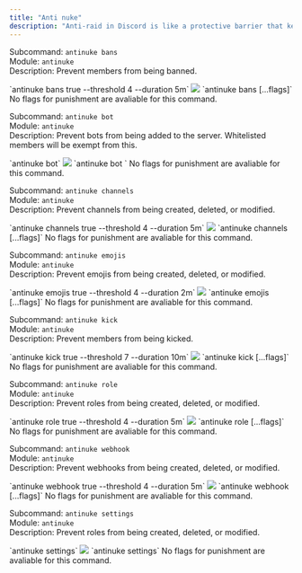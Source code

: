 ```yaml
---
title: "Anti nuke"
description: "Anti-raid in Discord is like a protective barrier that keeps your server safe from trolls and spammers trying to crash your online party."
---
```



Subcommand: `antinuke bans` <br /> Module: `antinuke` <br /> Description: Prevent members from being banned.

<div id="bans"/>
<Tabs>
  <Tab title="Example">
  `antinuke bans true --threshold 4 --duration 5m`
  <Frame caption="Enabling antinuke bans and setting flags">
  <img src="/images/security/antinuke/an_ban.gif" />
  </Frame>
  </Tab>
  <Tab title="Syntax">`antinuke bans <status> [...flags]`</Tab>
  <Tab title="Punishment Types">
    No flags for punishment are avaliable for this command.
  </Tab>
</Tabs>

<br />

Subcommand: `antinuke bot` <br /> Module: `antinuke` <br /> Description: Prevent bots from being added to the server. Whitelisted members will be exempt from this.

<div id="bot"/>
<Tabs>
  <Tab title="Example">
  `antinuke bot`
  <Frame caption="Enabling antinuke bot">
  <img src="/images/security/antinuke/an_bot.gif" />
  </Frame>
  </Tab>
  <Tab title="Syntax">`antinuke bot <status>`</Tab>
  <Tab title="Punishment Types">
    No flags for punishment are avaliable for this command.
  </Tab>
</Tabs>

<br />

Subcommand: `antinuke channels` <br /> Module: `antinuke` <br /> Description: Prevent channels from being created, deleted, or modified.

<div id="channels"/>
<Tabs>
  <Tab title="Example">
  `antinuke channels true --threshold 4 --duration 5m`
  <Frame caption="Enabling antinuke channels and setting flags">
  <img src="/images/security/antinuke/an_channel.gif" />
  </Frame>
  </Tab>
  <Tab title="Syntax">`antinuke channels <status> [...flags]`</Tab>
  <Tab title="Punishment Types">
    No flags for punishment are avaliable for this command.
  </Tab>
</Tabs>

<br />

Subcommand: `antinuke emojis` <br /> Module: `antinuke` <br /> Description: Prevent emojis from being created, deleted, or modified.

<div id="emojis"/>
<Tabs>
  <Tab title="Example">
  `antinuke emojis true --threshold 4 --duration 2m`
  <Frame caption="Enabling antinuke emojis and setting flags">
  <img src="/images/security/antinuke/an_emoji.gif" />
  </Frame>
  </Tab>
  <Tab title="Syntax">`antinuke emojis <status> [...flags]`</Tab>
  <Tab title="Punishment Types">
    No flags for punishment are avaliable for this command.
  </Tab>
</Tabs>

<br />

Subcommand: `antinuke kick` <br /> Module: `antinuke` <br /> Description: Prevent members from being kicked.

<div id="kick"/>
<Tabs>
  <Tab title="Example">
  `antinuke kick true --threshold 7 --duration 10m`
  <Frame caption="Enabling antinuke kick and setting flags">
  <img src="/images/security/antinuke/an_kick.gif" />
  </Frame>
  </Tab>
  <Tab title="Syntax">`antinuke kick <status> [...flags]`</Tab>
  <Tab title="Punishment Types">
    No flags for punishment are avaliable for this command.
  </Tab>
</Tabs>

<br />

Subcommand: `antinuke role` <br /> Module: `antinuke` <br /> Description: Prevent roles from being created, deleted, or modified.

<div id="role"/>
<Tabs>
  <Tab title="Example">
  `antinuke role true --threshold 4 --duration 5m`
  <Frame caption="Enabling antinuke role and setting flags">
  <img src="/images/security/antinuke/an_role.gif" />
  </Frame>
  </Tab>
  <Tab title="Syntax">`antinuke role <status> [...flags]`</Tab>
  <Tab title="Punishment Types">
    No flags for punishment are avaliable for this command.
  </Tab>
</Tabs>

<br />

Subcommand: `antinuke webhook` <br /> Module: `antinuke` <br /> Description: Prevent webhooks from being created, deleted, or modified.

<div id="webhook"/>
<Tabs>
  <Tab title="Example">
  `antinuke webhook true --threshold 4 --duration 5m`
  <Frame caption="Enabling antinuke webhook and setting flags">
  <img src="/images/security/antinuke/an_webhook.gif" />
  </Frame>
  </Tab>
  <Tab title="Syntax">`antinuke webhook <status> [...flags]`</Tab>
  <Tab title="Punishment Types">
    No flags for punishment are avaliable for this command.
  </Tab>
</Tabs>

<br />

Subcommand: `antinuke settings` <br /> Module: `antinuke` <br /> Description: Prevent roles from being created, deleted, or modified.

<div id="settings"/>
<Tabs>
  <Tab title="Example">
    `antinuke settings`
    <Frame caption="Checking the current antinuke settings">
      <img src="/images/security/antinuke/an_config.gif" />
    </Frame>
  </Tab>
  <Tab title="Syntax">`antinuke settings`</Tab>
  <Tab title="Punishment Types">
    No flags for punishment are avaliable for this command.
  </Tab>
</Tabs>

